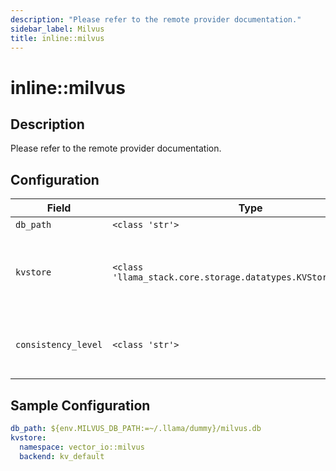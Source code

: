 ```yaml
---
description: "Please refer to the remote provider documentation."
sidebar_label: Milvus
title: inline::milvus
---
```


# inline::milvus

## Description


Please refer to the remote provider documentation.


## Configuration

| Field | Type | Required | Default | Description |
|-------|------|----------|---------|-------------|
| `db_path` | `<class 'str'>` | No |  |  |
| `kvstore` | `<class 'llama_stack.core.storage.datatypes.KVStoreReference'>` | No |  | Config for KV store backend (SQLite only for now) |
| `consistency_level` | `<class 'str'>` | No | Strong | The consistency level of the Milvus server |

## Sample Configuration

```yaml
db_path: ${env.MILVUS_DB_PATH:=~/.llama/dummy}/milvus.db
kvstore:
  namespace: vector_io::milvus
  backend: kv_default
```
